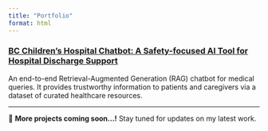 ```yaml
---
title: "Portfolio"
format: html
---
```


### [BC Children's Hospital Chatbot: A Safety-focused AI Tool for Hospital Discharge Support](hospital-discharge-ai.html)

An end-to-end Retrieval-Augmented Generation (RAG) chatbot for medical queries. It provides trustworthy information to patients and caregivers via a dataset of curated healthcare resources.

---

🚀 **More projects coming soon...!** Stay tuned for updates on my latest work.  
